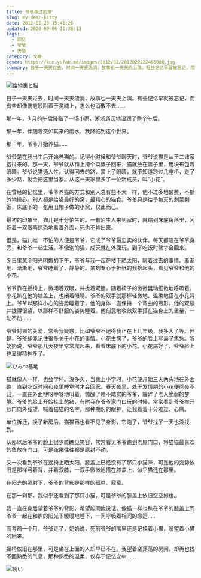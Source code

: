 ```yaml
---
title: 爷爷养过的猫
slug: my-dear-kitty
date: 2012-01-28 15:41:26
updated: 2020-09-06 11:38:13
tags:
  - 回忆
  - 爷爷
  - 伤感
category: 文章
cover: https://cdn.yufan.me/images/2012/02/2012020222465000.jpg
summary: 日子一天天过去，时间一天天流淌，故事也一天天的上演。有些记忆早就被忘记，而有些却像伤疤版附着于灵魂上，怎么也消散不去……
---
```


![路地裏と猫](https://cdn.yufan.me/images/2012/02/2012020922491700.jpg)

<MusicPlayer netease={2156585059} />

日子一天天过去，时间一天天流淌，故事也一天天上演。有些记忆早就被忘记，而有些却像伤疤般附着于灵魂上，怎么也消散不去……

那一年，3 月的午后降临了一场小雨，淅淅沥沥地湿润了整个午后。

那一年，伴随着突如其来的雨水，我降临到这个世界。

那一年，爷爷开始养猫……

爷爷是在我出生后开始养猫的。记得小时候和爷爷聊天时，爷爷说猫是从王二婶家抱过来的。那一天，爷爷就从镇上挎个菜篮子回来，猫就放在篮子里，用块布包着眼睛。爷爷说猫通人性，认得回去的路，蒙上了眼睛，就不知道跨过几座桥，走了多少路，就会把这里当家。从这一天家里多了一位新成员，叫“小花”。

在曾经的记忆里，爷爷养猫的方式和别人总有些不大一样，他不过多地破费，不额外地操心。别人都是给猫最好的窝，最精心的猫食。爷爷只是给予每天的剩菜剩饭，床底下的一张用旧帽子做的小窝，仅此而已。

最初的印象里，猫儿是十分怕生的。一有陌生人来到家时，就缩到床底角落里，闪烁着一双眼睛惊恐地看着外面，死也不肯出来。

但是，猫儿唯一不怕的人便是爷爷，它成了爷爷最忠实的伙伴，每天都陪在爷爷身旁，和爷爷一起生活。不像别的猫，成天就在外面玩，到了吃饭时候才会回来。

冬日里某个阳光明媚的下午，爷爷与我一起在楼下晒太阳，聊着过去的事情。渐渐地、渐渐地，爷爷睡着了，静静的。某刻专心于折纸的我抬起头，看见爷爷和他的小花。

爷爷靠在摇椅上，微闭着双眼，并拢着双腿，随着椅子的微微晃动细微地呼吸着。小花趴在他的膝盖上，也闭着眼睛。爷爷的双手就那样轻微地、温柔地搭在小花背上。爷爷以那样小心的姿势睡着了，他的身体一直保持一个弯曲的弓形，他的双腿并拢得很紧，以那样不舒服的姿势睡着。他刻意地收敛双手搭在猫身上的重量，一动不动……

爷爷对猫的关爱，常令我疑惑。比如爷爷不记得我正在上几年级，我多大了等。但是，爷爷却能记住很多关于小花的事情。小花生病了，爷爷的脸上写满了焦急。听奶奶说，爷爷那几天夜里常常爬起来，看看床底下的小花。小花病好了，爷爷脸上也显得精神多了。

![ひみつ基地](https://cdn.yufan.me/images/2012/02/2012021423061000.jpg)

猫就像人一样，也会学坏。没多久，当我上小学时，小花便开始三天两头地在外面跑，直到吃饭时间和夜里睡觉时才会回家。春天夜里，处于发情期的小花便彻夜不归，一直在外面咿呀咿呀地叫着，惊醒了睡不踏实的爷爷，震碎了老人脆弱的梦境。爷爷的脸上开始挂上愁绪，有时我在爷爷家门口玩的时候，常常看到爷爷推开纱门向外张望，喊着猫猫的名字。那种期盼的眼神，让我看着十分难过、心痛。

单位拆迁，换了新房后，猫猫再也看不见了身影，它跑了，爷爷找了一天也没找到。

从那以后爷爷的脸上很少能瞧见笑容，常常看见爷爷跑到老屋门口，将猫猫最喜欢的鱼放在门口，可是结果往往都是原封不动。

又一次看到爷爷在摇椅上晒太阳，膝盖上已经没有了那只小猫咪，可是他的姿势依旧是那样弓着背，并着双膝，一双手微微地搭在膝盖上，似乎猫还在那里。

在阳光的照射下，爷爷的背影是那样的孤单、寂寞。

在那一刹那，我似乎还看到了那只小猫，可是爷爷的膝盖上依旧空空如也。

我一直在身后望着爷爷的背影，希望能同他说话，像猫一样也趴在爷爷的膝盖上同爷爷一起在和煦的阳光下暖暖地睡下，一同呼吸着相同的命运……

高考前一个月，爷爷走了，奶奶说，死前爷爷的嘴里还是记挂着小猫，盼望着小猫的回来。

摇椅依旧在那里，可是坐在上面的人却早已不在。我望着空荡荡的房间，却再也找不回熟悉的气息，那种熟悉的温柔，仅存于记忆之中……

![誘い](https://cdn.yufan.me/images/2012/02/2012021222511100.jpg)

